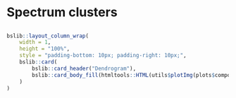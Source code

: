 Spectrum clusters
===
    
##
    
```r
bslib::layout_column_wrap(
    width = 1,
    height = "100%",
    style = "padding-bottom: 10px; padding-right: 10px;",
    bslib::card(
        bslib::card_header("Dendrogram"),
        bslib::card_body_fill(htmltools::HTML(utils$plotImg(plots$components$dendro)))
    )
)
```
